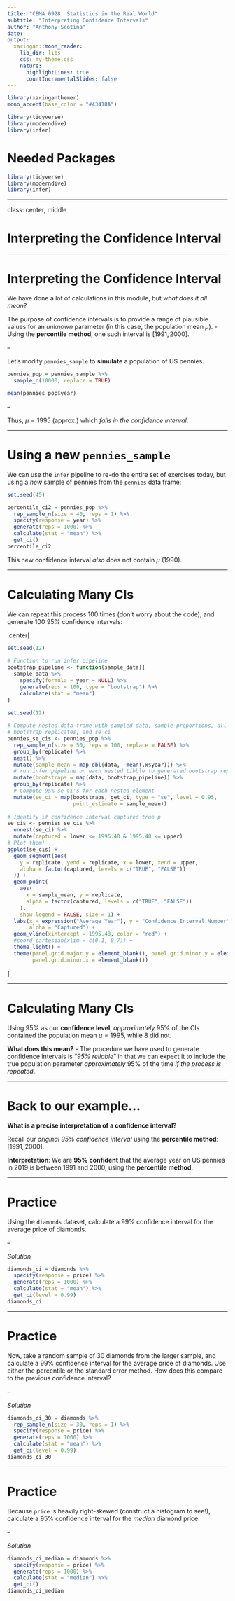 ```yaml
---
title: "CEMA 0928: Statistics in the Real World"
subtitle: "Interpreting Confidence Intervals"
author: "Anthony Scotina"
date: 
output:
  xaringan::moon_reader:
    lib_dir: libs
    css: my-theme.css
    nature:
      highlightLines: true
      countIncrementalSlides: false
---
```


```r
library(xaringanthemer)
mono_accent(base_color = "#43418A")
```

```r
library(tidyverse)
library(moderndive)
library(infer)
```

# Needed Packages

```r
library(tidyverse)
library(moderndive)
library(infer)
```

---

class: center, middle

# Interpreting the Confidence Interval

---

# Interpreting the Confidence Interval

We have done a lot of calculations in this module, but *what does it all mean*?

The purpose of confidence intervals is to provide a range of plausible values for an *unknown* parameter (in this case, the population mean $\mu$). 
- Using the **percentile method**, one such interval is $[1991, 2000]$. 

--

Let's modify `pennies_sample` to **simulate** a population of US pennies.
```r
pennies_pop = pennies_sample %>%
  sample_n(10000, replace = TRUE)

mean(pennies_pop$year)
```

--

Thus, $\mu=1995$ (approx.) which *falls in the confidence interval*. 

---

# Using a new `pennies_sample`

We can use the `infer` pipeline to re-do the entire set of exercises today, but using a *new* sample of pennies from the `pennies` data frame:
```r
set.seed(45)
```

```r
percentile_ci2 = pennies_pop %>%
  rep_sample_n(size = 40, reps = 1) %>%
  specify(response = year) %>% 
  generate(reps = 1000) %>% 
  calculate(stat = "mean") %>% 
  get_ci()
percentile_ci2
```

This new confidence interval *also* does not contain $\mu$ (1990). 

---

# Calculating Many CIs

We can repeat this process 100 times (don't worry about the code), and generate 100 95% confidence intervals:

.center[
```r
set.seed(12)
  
# Function to run infer pipeline
bootstrap_pipeline <- function(sample_data){
  sample_data %>% 
    specify(formula = year ~ NULL) %>% 
    generate(reps = 100, type = "bootstrap") %>% 
    calculate(stat = "mean")
}

set.seed(12)
  
# Compute nested data frame with sampled data, sample proportions, all 
# bootstrap replicates, and se_ci
pennies_se_cis <- pennies_pop %>% 
  rep_sample_n(size = 50, reps = 100, replace = FALSE) %>% 
  group_by(replicate) %>% 
  nest() %>% 
  mutate(sample_mean = map_dbl(data, ~mean(.x$year))) %>%
  # run infer pipeline on each nested tibble to generated bootstrap replicates
  mutate(bootstraps = map(data, bootstrap_pipeline)) %>% 
  group_by(replicate) %>% 
  # Compute 95% se CI's for each nested element
  mutate(se_ci = map(bootstraps, get_ci, type = "se", level = 0.95,
                     point_estimate = sample_mean))
  
# Identify if confidence interval captured true p
se_cis <- pennies_se_cis %>% 
  unnest(se_ci) %>% 
  mutate(captured = lower <= 1995.48 & 1995.48 <= upper)
# Plot them!
ggplot(se_cis) +
  geom_segment(aes(
    y = replicate, yend = replicate, x = lower, xend = upper, 
    alpha = factor(captured, levels = c("TRUE", "FALSE"))
  )) +
  geom_point(
    aes(
      x = sample_mean, y = replicate,
      alpha = factor(captured, levels = c("TRUE", "FALSE"))
    ), 
    show.legend = FALSE, size = 1) +
  labs(x = expression("Average Year"), y = "Confidence Interval Number", 
       alpha = "Captured") +
  geom_vline(xintercept = 1995.48, color = "red") + 
  #coord_cartesian(xlim = c(0.1, 0.7)) + 
  theme_light() + 
  theme(panel.grid.major.y = element_blank(), panel.grid.minor.y = element_blank(),
        panel.grid.minor.x = element_blank())
```
]

---

# Calculating Many CIs

Using 95% as our **confidence level**, *approximately* 95% of the CIs contained the population mean $\mu=1995$, while 8 did not. 

**What does this mean?**
- The procedure we have used to generate confidence intervals is "*95% reliable*" in that we can expect it to include the true population parameter *approximately* 95% of the time *if the process is repeated*.

---

# Back to our example...

**What is a precise interpretation of a confidence interval?**

Recall our *original 95% confidence interval* using the **percentile method**: $[1991, 2000]$. 

**Interpretation**: We are **95% confident** that the average year on US pennies in 2019 is between 1991 and 2000, using the **percentile method**. 

---

# Practice

Using the `diamonds` dataset, calculate a 99% confidence interval for the average price of diamonds. 

--

*Solution*

```r
diamonds_ci = diamonds %>%
  specify(response = price) %>%
  generate(reps = 1000) %>%
  calculate(stat = "mean") %>%
  get_ci(level = 0.99)
diamonds_ci
```


---

# Practice

Now, take a random sample of 30 diamonds from the larger sample, and calculate a 99% confidence interval for the average price of diamonds. Use either the percentile or the standard error method. How does this compare to the previous confidence interval?

--

*Solution*

```r
diamonds_ci_30 = diamonds %>%
  rep_sample_n(size = 30, reps = 1) %>%
  specify(response = price) %>%
  generate(reps = 1000) %>%
  calculate(stat = "mean") %>%
  get_ci(level = 0.99)
diamonds_ci_30
```

---

# Practice

Because `price` is heavily right-skewed (construct a histogram to see!), calculate a 95% confidence interval for the *median* diamond price. 

--

*Solution*

```r
diamonds_ci_median = diamonds %>%
  specify(response = price) %>%
  generate(reps = 1000) %>%
  calculate(stat = "median") %>%
  get_ci()
diamonds_ci_median
```